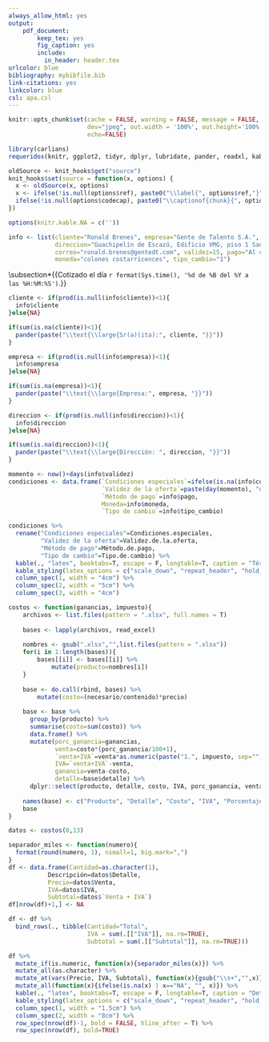 ```yaml
---
always_allow_html: yes
output: 
    pdf_document:
        keep_tex: yes
        fig_caption: yes
        include:
          in_header: header.tex
urlcolor: blue
bibliography: mybibfile.bib
link-citations: yes
linkcolor: blue
csl: apa.csl
---
```


\pagenumbering{gobble}
\cleardoublepage

\newpage

```r
knitr::opts_chunk$set(cache = FALSE, warning = FALSE, message = FALSE, dpi=1000,
                      dev="jpeg", out.width = '100%', out.height='100%', fig.pos="!h",
                      echo=FALSE)

library(carlians)
requeridos(knitr, ggplot2, tidyr, dplyr, lubridate, pander, readxl, kableExtra)

oldSource <- knit_hooks$get("source")
knit_hooks$set(source = function(x, options) {
  x <- oldSource(x, options)
  x <- ifelse(!is.null(options$ref), paste0("\\label{", options$ref,"}", x), x)
  ifelse(!is.null(options$codecap), paste0("\\captionof{chunk}{", options$codecap,"}", x), x)
})

options(knitr.kable.NA = c(''))
```

```r
info <- list(cliente="Ronald Brenes", empresa="Gente de Talento S.A.", 
             direccion="Guachipelín de Escazú, Edificio VMG, piso 1 San José, Costa Rica", teléfono="25063840", 
             correo="ronald.brenes@gentedt.com", validez=15, pago="Al contado", condiciones_especiales="El tiempo de la consulta es de una hora",
             moneda="colones costarricences", tipo_cambio="1")
```

\positiontextbox[]{1cm}{2.5cm}{\huge{\textbf{\textcolor{white}{César Gamboa Sanabria}}}}

\positiontextbox[]{1cm}{3.25cm}{\Large{\textbf{\textcolor{white}{Analista de datos}}}}

\positiontextbox[]{12.5cm}{1.5cm}{\LARGE{\textbf{\textcolor{white}{Cotización de servicios}}}}

\subsection*{\Large{Cotizado el día `r format(Sys.time(), '%d de %B del %Y a las %H:%M:%S')`.}}

\subsection*{\Large{Presupuesto para:}}

```r
cliente <- if(prod(is.null(info$cliente))<1){
  info$cliente
}else{NA}
```

```r
if(sum(is.na(cliente))<1){
  pander(paste("\\text{\\large{Sr(a)(ita):", cliente, "}}"))
}
```


```r
empresa <- if(prod(is.null(info$empresa))<1){
  info$empresa
}else{NA}
```

```r
if(sum(is.na(empresa))<1){
  pander(paste("\\text{\\large{Empresa:", empresa, "}}"))
}
```


```r
direccion <- if(prod(is.null(info$direccion))<1){
  info$direccion
}else{NA}
```

```r
if(sum(is.na(direccion))<1){
  pander(paste("\\text{\\large{Dirección: ", direccion, "}}"))
}
```

\text{\large{Teléfono: `r info$teléfono` | Correo electrónico: `r info$correo`}}

```r
momento <- now()+days(info$validez)
condiciones <- data.frame(`Condiciones especiales`=ifelse(is.na(info$condiciones_especiales), "Ninguna", info$condiciones_especiales),
                          `Validez de la oferta`=paste(day(momento), "de", month(momento, label = TRUE, abbr=FALSE), "del", year(momento), "a las", paste(hour(momento),":",minute(momento), ":", round(second(momento),0), sep="")),
                          `Método de pago`=info$pago,
                          Moneda=info$moneda,
                          `Tipo de cambio`=info$tipo_cambio)

condiciones %>% 
  rename("Condiciones especiales"=Condiciones.especiales,
         "Validez de la oferta"=Validez.de.la.oferta,
         "Método de pago"=Método.de.pago,
         "Tipo de cambio"=Tipo.de.cambio) %>% 
  kable(., "latex", booktabs=T, escape = F, longtable=T, caption = "Términos y condiciones", linesep="") %>% 
  kable_styling(latex_options = c("scale_down", "repeat_header", "hold_position"), repeat_header_text = "(cont.)", full_width = T, font_size = 9) %>% 
  column_spec(1, width = "4cm") %>% 
  column_spec(2, width = "5cm") %>% 
  column_spec(3, width = "4cm")
```

```r
costos <- function(ganancias, impuesto){
    archivos <- list.files(pattern = ".xlsx", full.names = T)
    
    bases <- lapply(archivos, read_excel)
    
    nombres <- gsub(".xlsx","",list.files(pattern = ".xlsx"))
    for(i in 1:length(bases)){
        bases[[i]] <- bases[[i]] %>% 
            mutate(producto=nombres[i])
    }
    
    base <- do.call(rbind, bases) %>% 
        mutate(costo=(necesario/contenido)*precio)
    
    base <- base %>% 
      group_by(producto) %>% 
      summarise(costo=sum(costo)) %>% 
      data.frame() %>% 
      mutate(porc_ganancia=ganancias,
             venta=costo*(porc_ganancia/100+1),
             `venta+IVA`=venta*as.numeric(paste("1.", impuesto, sep="")),
             IVA=`venta+IVA`-venta,
             ganancia=venta-costo,
             detalle=base$detalle) %>% 
      dplyr::select(producto, detalle, costo, IVA, porc_ganancia, venta, `venta+IVA`, ganancia)
    
    names(base) <- c("Producto", "Detalle", "Costo", "IVA", "Porcentaje de ganancia", "Venta", "Venta + IVA", "Ganancia")
    base
}

datos <- costos(0,13)
```

```r
separador_miles <- function(numero){
  format(round(numero, 1), nsmall=1, big.mark=",")
}
df <- data.frame(Cantidad=as.character(1), 
           Descripción=datos$Detalle,
           Precio=datos$Venta,
           IVA=datos$IVA,
           Subtotal=datos$`Venta + IVA`) 
df[nrow(df)+1,] <- NA

df <- df %>% 
  bind_rows(., tibble(Cantidad="Total",
                      IVA = sum(.[["IVA"]], na.rm=TRUE),
                      Subtotal = sum(.[["Subtotal"]], na.rm=TRUE)))

df %>% 
  mutate_if(is.numeric, function(x){separador_miles(x)}) %>% 
  mutate_all(as.character) %>% 
  mutate_at(vars(Precio, IVA, Subtotal), function(x){gsub("\\s+","",x)}) %>% 
  mutate_all(function(x){ifelse(is.na(x) | x=="NA", "", x)}) %>% 
  kable(., "latex", booktabs=T, escape = F, longtable=T, caption = "Detalle de la cotización") %>% 
  kable_styling(latex_options = c("scale_down", "repeat_header", "hold_position"), repeat_header_text = "(cont.)", full_width = T, font_size = 9) %>% 
  column_spec(1, width = "1.5cm") %>% 
  column_spec(2, width = "8cm") %>% 
  row_spec(nrow(df)-1, bold = FALSE, hline_after = T) %>% 
  row_spec(nrow(df), bold=TRUE)
```

\text{\large{Gracias por su confianza.}}